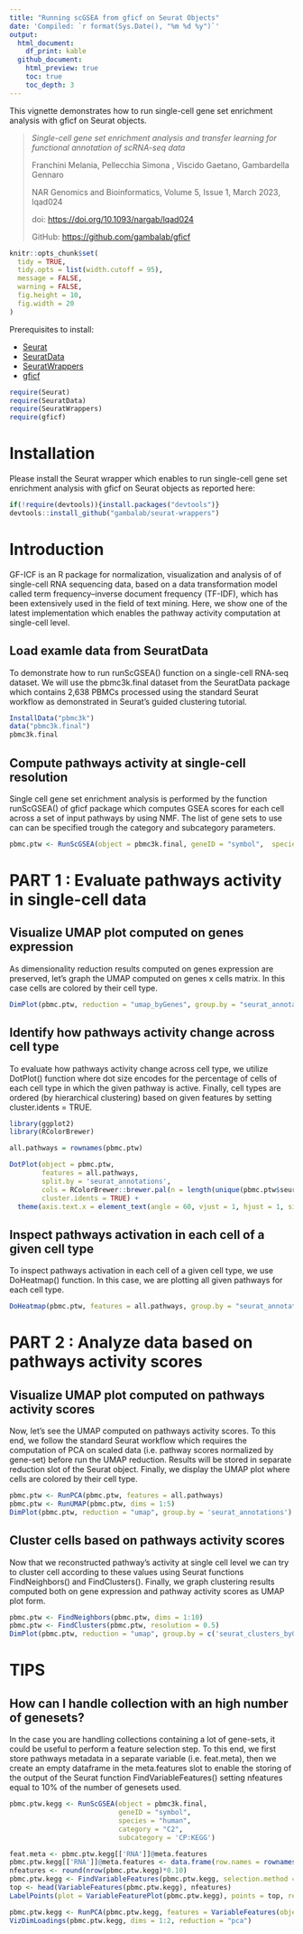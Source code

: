 ```yaml
---
title: "Running scGSEA from gficf on Seurat Objects"
date: 'Compiled: `r format(Sys.Date(), "%m %d %y")`'
output: 
  html_document:
    df_print: kable
  github_document:
    html_preview: true
    toc: true
    toc_depth: 3
---
```


This vignette demonstrates how to run single-cell gene set enrichment analysis with gficf on Seurat objects. 

> *Single-cell gene set enrichment analysis and transfer learning for functional annotation of scRNA-seq data*
>
> Franchini Melania, Pellecchia Simona , Viscido Gaetano, Gambardella Gennaro
> 
> NAR Genomics and Bioinformatics, Volume 5, Issue 1, March 2023, lqad024
> 
> doi:
> <https://doi.org/10.1093/nargab/lqad024>
> 
> GitHub:
> <https://github.com/gambalab/gficf>

```r

knitr::opts_chunk$set(
  tidy = TRUE,
  tidy.opts = list(width.cutoff = 95),
  message = FALSE,
  warning = FALSE,
  fig.height = 10,
  fig.width = 20
)

```


Prerequisites to install: 

* [Seurat](https://satijalab.org/seurat/install) 
* [SeuratData](https://github.com/satijalab/seurat-data) 
* [SeuratWrappers](https://github.com/satijalab/seurat-wrappers)
* [gficf](https://github.com/gambalab/gficf)

```r

require(Seurat)
require(SeuratData)
require(SeuratWrappers)
require(gficf)

```

# Installation
Please install the Seurat wrapper which enables to run single-cell gene set enrichment analysis with gficf on Seurat objects as reported here:

```r

if(!require(devtools)){install.packages("devtools")}
devtools::install_github("gambalab/seurat-wrappers")

```


# Introduction
GF-ICF is an R package for normalization, visualization and analysis of of single-cell RNA sequencing data, based on a data transformation model called term frequency–inverse document frequency (TF-IDF), which has been extensively used in the field of text mining. Here, we show one of the latest implementation which enables the pathway activity computation at single-cell level.

## Load examle data from SeuratData
To demonstrate how to run runScGSEA() function on a single-cell RNA-seq dataset.
We will use the pbmc3k.final dataset from the SeuratData package which contains 2,638 PBMCs processed using the standard Seurat workflow as demonstrated in Seurat's guided clustering tutorial.

```r

InstallData("pbmc3k")
data("pbmc3k.final")
pbmc3k.final

```

## Compute pathways activity at single-cell resolution
Single cell gene set enrichment analysis is performed by the function runScGSEA() of gficf package which computes GSEA scores for each cell across a set of input pathways by using NMF.
The list of gene sets to use can can be specified trough the category and subcategory parameters. 

```r

pbmc.ptw <- RunScGSEA(object = pbmc3k.final, geneID = "symbol",  species = "human", category = "H")

```



# PART 1 : Evaluate pathways activity in single-cell data
## Visualize UMAP plot computed on genes expression
As dimensionality reduction results computed on genes expression are preserved, let's graph the UMAP computed on genes x cells matrix. In this case cells are colored by their cell type.

```r

DimPlot(pbmc.ptw, reduction = "umap_byGenes", group.by = "seurat_annotations")

```

## Identify how pathways activity change across cell type
To evaluate how pathways activity change across cell type, we utilize DotPlot() function where dot size encodes for the percentage of cells of each cell type in which the given pathway is active. Finally, cell types are ordered (by hierarchical clustering) based on given features by setting cluster.idents = TRUE.

```r

library(ggplot2)
library(RColorBrewer)

all.pathways = rownames(pbmc.ptw)

DotPlot(object = pbmc.ptw,
        features = all.pathways,
        split.by = 'seurat_annotations',
        cols = RColorBrewer::brewer.pal(n = length(unique(pbmc.ptw$seurat_annotations)), name = 'Set1'),
        cluster.idents = TRUE) +
  theme(axis.text.x = element_text(angle = 60, vjust = 1, hjust = 1, size = 10))

```

## Inspect pathways activation in each cell of a given cell type
To inspect pathways activation in each cell of a given cell type, we use DoHeatmap() function. In this case, we are plotting all given pathways for each cell type.

```r

DoHeatmap(pbmc.ptw, features = all.pathways, group.by = "seurat_annotations", angle = 90) + NoLegend()

```



# PART 2 : Analyze data based on pathways activity scores
## Visualize UMAP plot computed on pathways activity scores
Now, let's see the UMAP computed on pathways activity scores. To this end, we follow the standard Seurat workflow which requires the computation of PCA on scaled data (i.e. pathway scores normalized by gene-set) before run the UMAP reduction. Results will be stored in separate reduction slot of the Seurat object.
Finally, we display the UMAP plot where cells are colored by their cell type.

```r

pbmc.ptw <- RunPCA(pbmc.ptw, features = all.pathways)
pbmc.ptw <- RunUMAP(pbmc.ptw, dims = 1:5)
DimPlot(pbmc.ptw, reduction = "umap", group.by = 'seurat_annotations')

```

## Cluster cells based on pathways activity scores
Now that we reconstructed pathway’s activity at single cell level we can try to cluster cell according to these values using Seurat functions FindNeighbors() and FindClusters(). Finally, we graph clustering results computed both on gene expression and pathway activity scores as UMAP plot form.
```r

pbmc.ptw <- FindNeighbors(pbmc.ptw, dims = 1:10)
pbmc.ptw <- FindClusters(pbmc.ptw, resolution = 0.5)
DimPlot(pbmc.ptw, reduction = "umap", group.by = c('seurat_clusters_byGenes', 'seurat_clusters'))

```


# TIPS
## How can I handle collection with an high number of genesets?
In the case you are handling collections containing a lot of gene-sets, it could be useful to perform a feature selection step. To this end, we first store pathways metadata in a separate variable (i.e. feat.meta), then we create an empty dataframe in the meta.features slot to enable the storing of the output of the Seurat function FindVariableFeatures() setting nfeatures equal to 10% of the number of genesets used.

```r

pbmc.ptw.kegg <- RunScGSEA(object = pbmc3k.final,
                           geneID = "symbol",
                           species = "human",
                           category = "C2",
                           subcategory = 'CP:KEGG')

feat.meta <- pbmc.ptw.kegg[['RNA']]@meta.features
pbmc.ptw.kegg[['RNA']]@meta.features <- data.frame(row.names = rownames(pbmc.ptw.kegg))
nfeatures <- round(nrow(pbmc.ptw.kegg)*0.10)
pbmc.ptw.kegg <- FindVariableFeatures(pbmc.ptw.kegg, selection.method = "vst", nfeatures = nfeatures)
top <- head(VariableFeatures(pbmc.ptw.kegg), nfeatures)
LabelPoints(plot = VariableFeaturePlot(pbmc.ptw.kegg), points = top, repel = TRUE)

pbmc.ptw.kegg <- RunPCA(pbmc.ptw.kegg, features = VariableFeatures(object = pbmc.ptw.kegg))
VizDimLoadings(pbmc.ptw.kegg, dims = 1:2, reduction = "pca")

```

